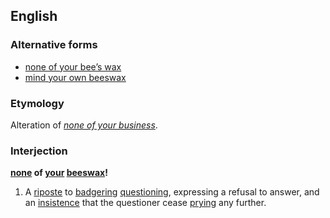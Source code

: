 ==English==

===Alternative forms===
* [[none of your bee's wax|none of your bee’s wax]]
* [[mind your own beeswax]]

===Etymology===
Alteration of ''[[none of your business]]''.

===Interjection===
'''[[none]] of [[your]] [[beeswax]]!'''

# A [[riposte]] to [[badgering]] [[question]]ing, expressing a refusal to answer, and an [[insistence]] that the questioner cease [[pry]]ing any further.